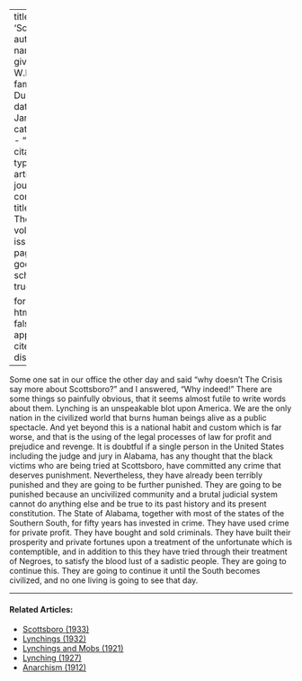 
---
title: 'Scottsboro'
author:
  - name:
      given: W.E.B.
      family: Du Bois
date: Jan. 1934
categories: 
  - ""
citation: 
  type: article-journal
  container-title: The Crisis
  volume: 41
  issue: 1
  page: 21
google-scholar: true

format:
  html:
    toc: false
    appendix-cite-as: display
---


Some one sat in our office the other day and said "why doesn't <span class = "small-caps">The Crisis</span> say more about Scottsboro?" and I answered, "Why indeed!" There are some things so painfully obvious, that it seems almost futile to write words about them. Lynching is an unspeakable blot upon America. We are the only nation in the civilized world that burns human beings alive as a public spectacle. And yet beyond this is a national habit and custom which is far worse, and that is the using of the legal processes of law for profit and prejudice and revenge. It is doubtful if a single person in the United States including the judge and jury in Alabama, has any thought that the black victims who are being tried at Scottsboro, have committed any crime that deserves punishment. Nevertheless, they have already been terribly punished and they are going to be further punished. They are going to be punished because an uncivilized community and a brutal judicial system cannot do anything else and be true to its past history and its present constitution. The State of Alabama, together with most of the states of the Southern South, for fifty years has invested in crime. They have used crime for private profit. They have bought and sold criminals. They have built their prosperity and private fortunes upon a treatment of the unfortunate which is contemptible, and in addition to this they have tried through their treatment of Negroes, to satisfy the blood lust of a sadistic people. They are going to continue this. They are going to continue it until the South becomes civilized, and no one living is going to see that day.

<!-- Similar articles start here -->

<hr>
#### Related Articles:

* [Scottsboro (1933)](/Volumes/40/05/scottsboro.html)
* [Lynchings (1932)](/Volumes/39/02/lynchings.html)
* [Lynchings and Mobs (1921)](/Volumes/22/04/lynchings.html)
* [Lynching (1927)](/Volumes/33/04/lynching.html)
* [Anarchism (1912)](/Volumes/04/04/anarchism.html)

<!-- Similar articles end here -->